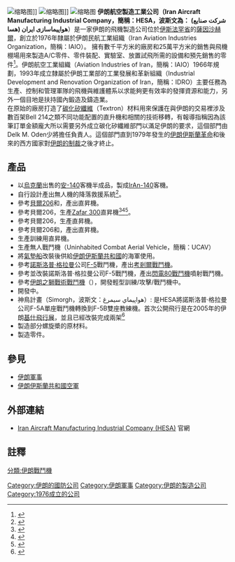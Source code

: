 [[File:An_IRIAF_HESA_Azarakhsh_in_Vahdati_Airbase_Air_Show.JPG|缩略图]]]]
[[File:A_HESA_Saeqeh_of_IRIAF.jpg|缩略图]]]]
[[File:Iranian_Revolutionary_Guard_Air_Force_Shahed_285_Sharifi.jpg|缩略图]]
'''伊朗航空製造工業公司（Iran Aircraft Manufacturing Industrial Company，簡稱：HESA，波斯文為： (شرکت صنایع هواپیماسازی ایران (هسا'''）是一家伊朗的飛機製造公司位於[[伊斯法罕省|伊斯法罕省]]的[[薩因沙赫爾|薩因沙赫爾]]，創立於1976年隸屬於伊朗民航工業組織（Iran Aviation Industries Organization，簡稱：IAIO）。 擁有數千平方米的廠房和25萬平方米的銷售與飛機棚場用來製造A/C零件、零件裝配、實驗室、放置試飛所需的設備和預先銷售的零件<ref>{{cite web |url=http://www.investiniran.ir/en/filepool/26?redirectpage=%2fen%2febook |title=File Derail-Organization for Investment Economic and Technical Assistance of Iran |publisher=Invest In Iran |access-date=2015-01-14 |archive-url=https://web.archive.org/web/20161227193349/http://www.investiniran.ir/en/filepool/26?redirectpage=%2Fen%2Febook |archive-date=2016-12-27 |dead-url=yes }}</ref>。伊朗航空工業組織（Aviation Industries of Iran，簡稱：IAIO）1966年規劃，1993年成立隸屬於伊朗工業部的工業發展和革新組織（Industrial Development and Renovation Organization of Iran，簡稱：IDRO）主要任務為生產、控制和管理軍隊的飛機與維護體系以求能夠更有效率的發揮資源和能力，另外一個目地是扶持國內鍛造及鑄造業。<br>
在原始的廠房打造了[[碳化矽纖維|碳化矽纖維]]（Textron）材料用來保護在與伊朗的交易裡涉及數百架Bell 214之類不同功能配置的直升機和相關的技術移轉，有報導指稱因為該筆訂單金額龐大所以需要另外成立碳化矽纖維部門以滿足伊朗的要求，這個部門由Delk M. Oden少將擔任負責人。這個部門直到1979年發生的[[伊朗伊斯蘭革命|伊朗伊斯蘭革命]]和後來的西方國家對[[伊朗經濟#國際制裁|伊朗的制裁]]之後才終止。

== 產品 ==
* 以[[烏克蘭|烏克蘭]]出售的[[安-140|安-140]]客機半成品，製成[[HESA_IrAn-140|IrAn-140]]客機。
* 自行設計產出{{link-en|Ghods_Ababil|阿巴比爾（Ababil）}}無人機的降落救援系統<ref>{{cite web |url=http://www.globalsecurity.org/military/world/iran/ababil.htm |title=Ababil (Swallow) Unmanned Air Vehicle |publisher=GlobalSecurity.org |accessdate=2015-01-14 |archive-date=2017-07-20 |archive-url=https://web.archive.org/web/20170720084912/http://www.globalsecurity.org/military/world/iran/ababil.htm |dead-url=no }}</ref>。
* 參考[[貝爾206直升機|貝爾206]]和{{link-en|Panha Shabaviz 2061Panha Shabaviz 2061}}，產出{{link-en|HESA Shahed 278|Shahed-278}}直昇機。
* 參考貝爾206，生產[[Zafar_300|Zafar 300]]直昇機<ref>{{cite web|url=http://www.aviastar.org/helicopters_eng/zafar-300.php|title=AZafar 300 helicopter|publisher=aviastar.org|accessdate=2015-01-14|archive-date=2019-09-11|archive-url=https://web.archive.org/web/20190911175409/http://www.aviastar.org/helicopters_eng/zafar-300.php|dead-url=no}}</ref><ref>{{cite web|url=http://www.janes.com/articles/Janes-All-the-Worlds-Aircraft/ZAFAR-300-Iran.html|title=Defence & Security Insurgency & Analysis:IHS Jane's|publisher=janes.com|accessdate=2015-01-14|archive-date=2010-08-16|archive-url=https://web.archive.org/web/20100816125313/http://www.janes.com/articles/Janes-All-the-Worlds-Aircraft/ZAFAR-300-Iran.html|dead-url=no}}</ref><ref>{{cite web |url=http://www.airwar.ru/enc_e/ah/zafar.htmll |title=VARZAFAR 300 |publisher=airwar.ru }}{{dead link|date=2017年11月 |bot=InternetArchiveBot |fix-attempted=yes }}</ref>。
* 參考貝爾206，生產{{link-en|Shahed-274|Shahed-274}}直昇機。
* 參考貝爾206和{{link-en|Panha Shabaviz 2061Panha Shabaviz 2061}}，產出{{link-en|HESA Shahed 285|HESA Shahed-285}}直昇機。
* 生產{{link-en|HESA Dorna|HESA Dorna}}訓練用直昇機。
* 生產{{link-en|Karrar|Karrar (UCAV)}}無人戰鬥機（Uninhabited Combat Aerial Vehicle，簡稱：UCAV）
* 將[[氣墊船|氣墊船]]改裝後供給[[伊朗伊斯蘭共和國|伊朗伊斯蘭共和國]]的海軍使用。
* 參考[[諾斯洛普·格拉曼|諾斯洛普·格拉曼]]公司[[F-5自由鬥士戰鬥機|F-5]]戰鬥機，產出[[考剎爾戰鬥機|考剎爾戰鬥機]]。
* 參考並改裝諾斯洛普·格拉曼公司F-5戰鬥機，產出[[閃電80戰鬥機|閃電80戰鬥機]]噴射戰鬥機。
* 參考[[伊朗之獅戰術戰鬥機|伊朗之獅戰術戰鬥機]]（{{link-en|M-ATF|M-ATF}}），開發{{link-en|HESA Shafaq|Shafaq}}輕型訓練/攻擊/戰鬥機中。
* 開發{{link-en|Sofreh Mahi|Sofreh Mahi}}中。
* 神鳥計畫（Simorgh，波斯文：هواپيماي سيمرغ）: 是HESA將諾斯洛普·格拉曼公司F-5A單座戰鬥機轉換到F-5B雙座教練機。首次公開飛行是在2005年的伊朗[[基什飛行展|基什飛行展]]，並且已經改裝完成兩架<ref>{{cite web |url=http://www.globalsecurity.org/military/world/iran/simorgh.htm |title=Simorgh |publisher=GlobalSecurity.org |accessdate=2015-01-14 |archive-date=2019-12-04 |archive-url=https://web.archive.org/web/20191204214921/https://www.globalsecurity.org/military/world/iran/simorgh.htm |dead-url=no }}</ref>
* 製造部分螺旋槳的原材料。
* 製造零件。

== 參見 ==
*[[伊朗軍事|伊朗軍事]]
*[[伊朗伊斯蘭共和國空軍|伊朗伊斯蘭共和國空軍]]

== 外部連結 ==
{{commonscat|HESA}}
* [https://web.archive.org/web/20150205231333/http://hesa.ir/ Iran Aircraft Manufacturing Industrial Company (HESA)] 官網

== 註釋 ==
{{reflist}} 

[[分類:伊朗戰鬥機|分類:伊朗戰鬥機]]
[[Category:伊朗的國防公司|Category:伊朗的國防公司]]
[[Category:伊朗軍事|Category:伊朗軍事]]
[[Category:伊朗的製造公司|Category:伊朗的製造公司]]
[[Category:1976成立的公司|Category:1976成立的公司]]